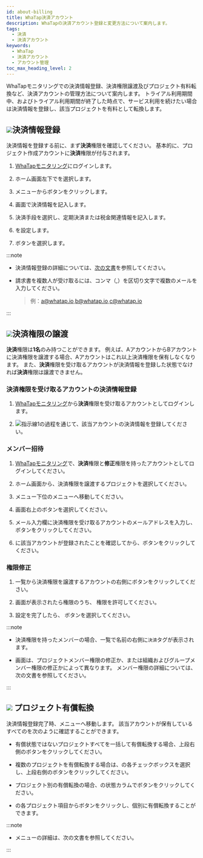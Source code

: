 ```yaml
---
id: about-billing
title: WhaTap決済アカウント
description: WhaTapの決済アカウント登録と変更方法について案内します。
tags:
  - 決済
  - 決済アカウント
keywords:
  - WhaTap
  - 決済アカウント
  - アカウント管理
toc_max_heading_level: 2
---
```


WhaTapモニタリングでの決済情報登録、決済権限譲渡及びプロジェクト有料転換など、決済アカウントの管理方法について案内します。 トライアル利用期間中、およびトライアル利用期間が終了した時点で、サービス利用を続けたい場合は決済情報を登録し、該当プロジェクトを有料として転換します。 

## ![](/img/number-01.png)決済情報登録

決済情報を登録する前に、まず**決済**権限を確認してください。 基本的に、プロジェクト作成アカウントに**決済**権限が付与されます。

1.  [WhaTapモニタリング](https://service.whatap.io)にログインします。 

2.  ホーム画面左下で<Cmdname sid="my_usage" className="uitext" />を選択します。

    <ImgLang img='tax_invoice_1.png' desc='利用履歴' />

3.  <Cmdname sid="payment_information" className="uitext" />メニューから<Cmdname sid="register_billing_info" className="uitext" />ボタンをクリックします。

4.  <Cmdname sid="register_billing_info" className="uitext" />画面で決済情報を記入します。

5.  決済手段を選択し、<Cmdname sid="creditcard" className="uitext" />定期決済または税金<Cmdname sid="payment_type_banktransfer" className="uitext" />関連情報を記入します。

6.  <Cmdname sid="billing_reception_info" className="uitext" />を設定します。

7.  <Cmdname sid="registration" className="uitext" />ボタンを選択します。

:::note 

-   決済情報登録の詳細については、[次の文書](/management/billing)を参照してください。

-   請求書を複数人が受け取るには、コンマ（,）を区切り文字で複数のメールを入力してください。 

    > 例：a@whatap.io,b@whatap.io,c@whatap.io

    <ImgLang img='best-p/about-billing-member-recipient.png' desc='請求先設定' />

:::

## ![](/img/number-02.png)決済権限の譲渡

**決済**権限は**1名**のみ持つことができます。 例えば、AアカウントからBアカウントに決済権限を譲渡する場合、Aアカウントはこれ以上決済権限を保有しなくなります。 また、**決済**権限を受け取るアカウントが決済情報を登録した状態でなければ**決済**権限は譲渡できません。

### 決済権限を受け取るアカウントの決済情報登録

1.  [WhaTapモニタリング](https://service.whatap.io)から**決済**権限を受け取るアカウントとしてログインします。

2.  ![指示線1](/img/number-01.png)の過程を通じて、該当アカウントの決済情報を登録してください。

### メンバー招待

1.  [WhaTapモニタリング](https://service.whatap.io)で、**決済**権限と**修正**権限を持ったアカウントとしてログインしてください。

2.  ホーム画面から、決済権限を譲渡するプロジェクトを選択してください。 

3.  <Cmdname sid="management" className="uitext" />メニュー下位の<Cmdname sid="project_member" className="uitext" />メニューへ移動してください。

4.  画面右上の<Cmdname sid="invite_member" className="uitext" />ボタンを選択してください。

5.  メール入力欄に決済権限を受け取るアカウントのメールアドレスを入力し、<Cmdname sid="add" className="uitext" />ボタンをクリックしてください。

6.  <Cmdname sid="member_invite_list" className="uitext" replace=" ({length})" />に該当アカウントが登録されたことを確認してから、<Cmdname sid="complete" className="uitext" />ボタンをクリックしてください。

### 権限修正

<ImgLang img='best-p/about-billing-member-role.png' desc='権限削除' />

1.  <Cmdname sid="project_member" className="uitext" />一覧から決済権限を譲渡するアカウントの右側に<LinkImage img="char-a.svg" desc="指示線 a" /><LinkImage img="ico-edit.svg" desc="편집 아이콘" />ボタンをクリックしてください。

2.  <Cmdname sid="edit_member_role" className="uitext" /> 画面が表示されたら権限のうち、<LinkImage img="char-b.svg" desc="指示線 b" /> <Cmdname sid="billing" className="uitext" />権限を許可してください。

3.  設定を完了したら、<LinkImage img="char-c.svg" desc="指示線 c" /> <Cmdname sid="apply" className="uitext" />ボタンを選択してください。

:::note

-   決済権限を持ったメンバーの場合、<Cmdname sid="project_member" className="uitext" />一覧で名前の右側に<code class='pay'>決済</code>タグが表示されます。 

-   <Cmdname sid="edit_member_role" className="uitext" />画面は、プロジェクトメンバー権限の修正か、または組織およびグループメンバー権限の修正かによって異なります。 メンバー権限の詳細については、<Link to="/project/project-structure#project-auth">次の文書</Link>を参照してください。

:::

## ![](/img/number-03.png) プロジェクト有償転換

決済情報登録完了時、<Cmdname sid="project_subscription" className="uitext" />メニューへ移動します。 該当アカウントが保有しているすべての<Cmdname sid="project_list" className="uitext" />を次のように確認することができます。 

<ImgLang img='best-p/about-billing-subscription.png' desc='プロジェクト有償転換' />

-   有償状態ではないプロジェクトすべてを一括して有償転換する場合、上段右側の<Cmdname sid="BTN06013" className="uitext" />ボタンをクリックしてください。

-   複数のプロジェクトを有償転換する場合は、<Cmdname sid="project_list" className="uitext" />の各チェックボックスを選択し、上段右側の<Cmdname sid="BTN06013" className="uitext" />ボタンをクリックしてください。

-   プロジェクト別の有償転換の場合、<Cmdname sid="project_list" className="uitext" />の状態カラムで<Cmdname sid="subscribe" className="uitext" />ボタンをクリックしてください。

-   <Cmdname sid="project_list" className="uitext" />の各プロジェクト項目から<Cmdname sid="subscribe" className="uitext" />ボタンをクリックし、個別に有償転換することができます。

:::note

-   <Cmdname sid="project_subscription" className="uitext" />メニューの詳細は、<Link to="management/billing#project-subscription">次の文書</Link>を参照してください。

:::
